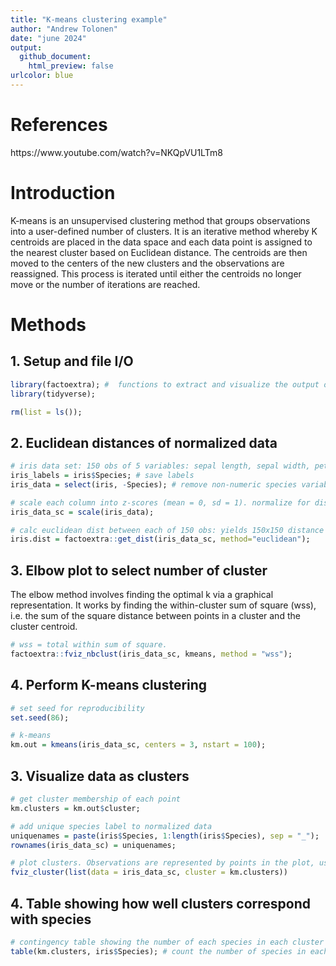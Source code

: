 ```yaml
---
title: "K-means clustering example"
author: "Andrew Tolonen"
date: "june 2024"
output:
  github_document:
    html_preview: false
urlcolor: blue
---
```


# References
https://www.youtube.com/watch?v=NKQpVU1LTm8

# Introduction

K-means is an unsupervised clustering method that groups observations into a user-defined number of clusters. It is an iterative method whereby K centroids are placed in the data space and each data point is assigned to the nearest cluster based on Euclidean distance. The centroids are then moved to the centers of the new clusters and the observations are reassigned. This process is iterated until either the centroids no longer move or the number of iterations are reached.


# Methods

## 1. Setup and file I/O

```r

library(factoextra); #  functions to extract and visualize the output of multivariate data analyses (PCA)
library(tidyverse);

rm(list = ls());

```

## 2. Euclidean distances of normalized data 
```r

# iris data set: 150 obs of 5 variables: sepal length, sepal width, petal length, petal width, species
iris_labels = iris$Species; # save labels 
iris_data = select(iris, -Species); # remove non-numeric species variable

# scale each column into z-scores (mean = 0, sd = 1). normalize for distance matrix.
iris_data_sc = scale(iris_data); 

# calc euclidean dist between each of 150 obs: yields 150x150 distance matrix
iris.dist = factoextra::get_dist(iris_data_sc, method="euclidean");

```

## 3. Elbow plot to select number of cluster

The elbow method involves finding the optimal k via a graphical representation. It works by finding the within-cluster sum of square (wss), i.e. the sum of the square distance between points in a cluster and the cluster centroid. 

```r

# wss = total within sum of square.
factoextra::fviz_nbclust(iris_data_sc, kmeans, method = "wss");

```


## 4. Perform K-means clustering
```r

# set seed for reproducibility
set.seed(86);

# k-means
km.out = kmeans(iris_data_sc, centers = 3, nstart = 100);

```

## 3. Visualize data as clusters
```r

# get cluster membership of each point
km.clusters = km.out$cluster; 

# add unique species label to normalized data
uniquenames = paste(iris$Species, 1:length(iris$Species), sep = "_");
rownames(iris_data_sc) = uniquenames;

# plot clusters. Observations are represented by points in the plot, using principal components if ncol(data) > 2. An ellipse is drawn around each cluster.
fviz_cluster(list(data = iris_data_sc, cluster = km.clusters))

```

## 4. Table showing how well clusters correspond with species

```r

# contingency table showing the number of each species in each cluster
table(km.clusters, iris$Species); # count the number of species in each cluster

```


